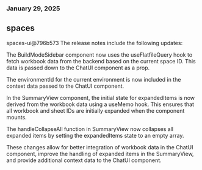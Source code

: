 ### January 29, 2025
## spaces

spaces-ui@796b573
The release notes include the following updates:

The BuildModeSidebar component now uses the useFlatfileQuery hook to fetch workbook data from the backend based on the current space ID. This data is passed down to the ChatUI component as a prop.

The environmentId for the current environment is now included in the context data passed to the ChatUI component.

In the SummaryView component, the initial state for expandedItems is now derived from the workbook data using a useMemo hook. This ensures that all workbook and sheet IDs are initially expanded when the component mounts.

The handleCollapseAll function in SummaryView now collapses all expanded items by setting the expandedItems state to an empty array.

These changes allow for better integration of workbook data in the ChatUI component, improve the handling of expanded items in the SummaryView, and provide additional context data to the ChatUI component.